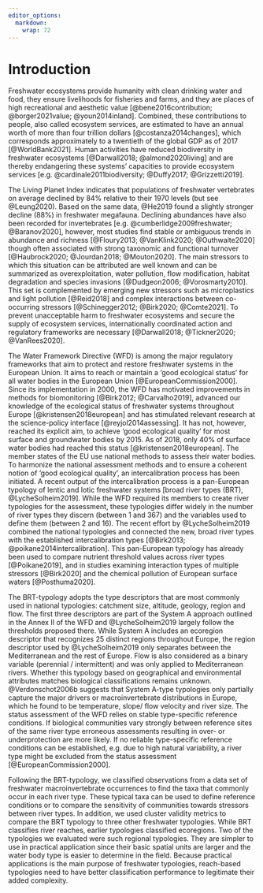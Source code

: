 ```yaml
---
editor_options: 
  markdown: 
    wrap: 72
---
```


# Introduction

<!-- Freshwater ecosystems need regulatory oversight -->

Freshwater ecosystems provide humanity with clean drinking water and
food, they ensure livelihoods for fisheries and farms, and they are
places of high recreational and aesthetic value [@bene2016contribution;
@borger2021value; @youn2014inland]. Combined, these contributions to
people, also called ecosystem services, are estimated to have an annual
worth of more than four trillion dollars [@costanza2014changes], which
corresponds approximately to a twentieth of the global GDP as of 2017
[@WorldBank2021]. Human activities have reduced biodiversity in
freshwater ecosystems [@Darwall2018; @almond2020living] and are thereby
endangering these systems' capacities to provide ecosystem services
[e.g. @cardinale2011biodiversity; @Duffy2017; @Grizzetti2019].

The Living Planet Index indicates that populations of freshwater
vertebrates on average declined by 84% relative to their 1970 levels
(but see @Leung2020). Based on the same data, @He2019 found a slightly
stronger decline (88%) in freshwater megafauna. Declining abundances
have also been recorded for invertebrates [e.g.
@cumberlidge2009freshwater; @Baranov2020], however, most studies find
stable or ambiguous trends in abundance and richness [@Floury2013;
@VanKlink2020; @Outhwaite2020] though often associated with strong
taxonomic and functional turnover [@Haubrock2020; @Jourdan2018;
@Mouton2020]. The main stressors to which this situation can be
attributed are well known and can be summarized as overexploitation,
water pollution, flow modification, habitat degradation and species
invasions [@Dudgeon2006; @Vorosmarty2010]. This set is complemented by
emerging new stressors such as microplastics and light pollution
[@Reid2018] and complex interactions between co-occurring stressors
[@Schinegger2012; @Birk2020; @Comte2021]. To prevent unacceptable harm
to freshwater ecosystems and secure the supply of ecosystem services,
internationally coordinated action and regulatory frameworks are
necessary [@Darwall2018; @Tickner2020; @VanRees2020].

<!-- WFD       -->

The Water Framework Directive (WFD) is among the major regulatory
frameworks that aim to protect and restore freshwater systems in the
European Union. It aims to reach or maintain a 'good ecological status'
for all water bodies in the European Union [@EuropeanCommission2000].
Since its implementation in 2000, the WFD has motivated improvements in
methods for biomonitoring [@Birk2012; @Carvalho2019], advanced our
knowledge of the ecological status of freshwater systems throughout
Europe [@kristensen2018european] and has stimulated relevant research at
the science-policy interface [@reyjol2014assessing]. It has not,
however, reached its explicit aim, to achieve 'good ecological quality'
for most surface and groundwater bodies by 2015. As of 2018, only 40% of
surface water bodies had reached this status [@kristensen2018european].
The member states of the EU use national methods to assess their water
bodies. To harmonize the national assessment methods and to ensure a
coherent notion of 'good ecological quality', an intercalibration
process has been initiated. A recent output of the intercalibration
process is a pan-European typology of lentic and lotic freshwater
systems [broad river types (BRT), @LycheSolheim2019]. While the WFD
required its members to create river typologies for the assessment,
these typologies differ widely in the number of river types they discern
(between 1 and 367) and the variables used to define them (between 2 and
16). The recent effort by @LycheSolheim2019 combined the national
typologies and connected the new, broad river types with the established
intercalibration types [@Birk2013; @poikane2014intercalibration]. This
pan-European typology has already been used to compare nutrient
threshold values across river types [@Poikane2019], and in studies
examining interaction types of multiple stressors [@Birk2020] and the
chemical pollution of European surface waters [@Posthuma2020].

<!-- Not biologically validated  -->

The BRT-typology adopts the type descriptors that are most commonly used
in national typologies: catchment size, altitude, geology, region and
flow. The first three descriptors are part of the System A approach
outlined in the Annex II of the WFD and @LycheSolheim2019 largely follow
the thresholds proposed there. While System A includes an ecoregion
descriptor that recognizes 25 distinct regions throughout Europe, the
region descriptor used by @LycheSolheim2019 only separates between the
Mediterranean and the rest of Europe. Flow is also considered as a
binary variable (perennial / intermittent) and was only applied to
Mediterranean rivers. Whether this typology based on geographical and
environmental attributes matches biological classifications remains
unknown. @Verdonschot2006b suggests that System A-type typologies only
partially capture the major drivers or macroinvertebrate distributions
in Europe, which he found to be temperature, slope/ flow velocity and
river size. The status assessment of the WFD relies on stable
type-specific reference conditions. If biological communities vary
strongly between reference sites of the same river type erroneous
assessments resulting in over- or underprotection are more likely. If no
reliable type-specific reference conditions can be established, e.g. due
to high natural variability, a river type might be excluded from the
status assessment [@EuropeanCommission2000].

```{=html}
<!--
Until now, it has not been evaluated, whether biological assemblages at least-impacted sites differ between the proposed broad river types and whether they are homogeneous within them.
While this is generally among the most important considerations when creating a typology [@Melles2014], it is especially important for the WFD because it relies on the reference condition approach.
In this approach, a site's ecological status is evaluated by comparing it with that of least-impacted reference sites within the same river type [@resh1993freshwater; @wright2000assessing].
The larger the difference between the reference and the test site, the worse the assessment.
Therefore, the spatial stability of reference states is crucial to the validity of this approach [@Statzner2001].
The typology of @LycheSolheim2019 largely follows the System A approach of the WFD in which ecoregion, altitude, geology and catchment size are used to classify river segments. 
Earlier studies [e.g. @Verdonschot2006b] suggest that other variables might be more strongly related to the distribution of different taxa and @Borgwardt2019 showed that one of the proposed categories (BRT1-Very Large rivers) could be further divided into seven different types with distinct assemblages of benthic invertebrates.
-->
```
<!-- What we did  -->

Following the BRT-typology, we classified observations from a data set
of freshwater macroinvertebrate occurrences to find the taxa that
commonly occur in each river type. These typical taxa can be used to
define reference conditions or to compare the sensitivity of communities
towards stressors between river types. In addition, we used cluster
validity metrics to compare the BRT typology to three other freshwater
typologies. While BRT classifies river reaches, earlier typologies
classified ecoregions. Two of the typologies we evaluated were such
regional typologies. They are simpler to use in practical application
since their basic spatial units are larger and the water body type is
easier to determine in the field. Because practical applications is the
main purpose of freshwater typologies, reach-based typologies need to
have better classification performance to legitimate their added
complexity.

```{=html}
<!-- 
We evaluate whether assemblages of freshwater macroinvertebrates at
least-impacted sites follow the typology proposed by @LycheSolheim2019.
To this end, we evaluate its merits as a classification of sampling
sites and compare it to other freshwater typologies based on cluster
validity criteria. Additionally, we provide lists of very common
(henceforth typical) and indicator taxa for the individual broad river
types. The difference between the two categories is that good indicators
are often rare species [@chytry2002determination; @tichy2006statistical;
@Caceres2009] which are not well suited to describe reference states.
Thus, while the indicator taxa are indicative of a river type the
typical taxa are closer to what one might reasonably expect to find
within a sample from the river type. Note that @LycheSolheim2019 first
derived 20 BRTs and then reduced them to 12 by combining several river
types with few realizations. As previous publications have used both
(e.g. @Posthuma2020 used BRT12 and @Poikane2019 used BRT20) we will
consider both in the following.
-->
```
